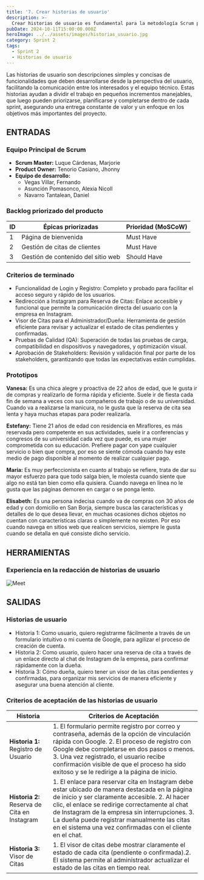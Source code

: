 ```yaml
---
title: '7. Crear historias de usuario'
description: >-
  Crear historias de usuario es fundamental para la metodología Scrum porque permiten definir de manera clara y sencilla las necesidades del cliente o usuario final.
pubDate: 2024-10-11T15:00:00.000Z
heroImage: ../../assets/images/historias_usuario.jpg
category: Sprint 2
tags:
  - Sprint 2
  - Historias de usuario
---
```


Las historias de usuario son descripciones simples y concisas de funcionalidades que deben desarrollarse desde la perspectiva del usuario, facilitando la comunicación entre los interesados y el equipo técnico. Estas historias ayudan a dividir el trabajo en pequeños incrementos manejables, que luego pueden priorizarse, planificarse y completarse dentro de cada sprint, asegurando una entrega constante de valor y un enfoque en los objetivos más importantes del proyecto.

## ENTRADAS

### Equipo Principal de Scrum

- **Scrum Master:** Luque Cárdenas, Marjorie
- **Product Owner:** Tenorio Casiano, Jhonny
- **Equipo de desarrollo:**
  <ul style={{ listStyleType: 'circle', paddingLeft: '20px' }}>
  	<li>Vegas Villar, Fernando</li>
  	<li>Asunción Pomasonco, Alexia Nicoll</li>
  	<li>Navarro Tantalean, Daniel</li>
  </ul>

### Backlog priorizado del producto

| ID  | Épicas priorizadas                 | Prioridad (MoSCoW) |
| --- | ---------------------------------- | ------------------ |
| 1   | Página de bienvenida               | Must Have          |
| 2   | Gestión de citas de clientes       | Must Have          |
| 3   | Gestión de contenido del sitio web | Should Have        |

### Criterios de terminado

- Funcionalidad de Login y Registro: Completo y probado para facilitar el acceso seguro y rápido de los usuarios.
- Redirección a Instagram para Reserva de Citas: Enlace accesible y funcional que permite la comunicación directa del usuario con la empresa en Instagram.
- Visor de Citas para el Administrador/Dueña: Herramienta de gestión eficiente para revisar y actualizar el estado de citas pendientes y confirmadas.
- Pruebas de Calidad (QA): Superación de todas las pruebas de carga, compatibilidad en dispositivos y navegadores, y optimización visual.
- Aprobación de Stakeholders: Revisión y validación final por parte de los stakeholders, garantizando que todas las expectativas están cumplidas.

### Prototipos

**Vanesa:** Es una chica alegre y proactiva de 22 años de edad, que le gusta ir de compras y realizarlo de forma rápida y eficiente. Suele ir de fiesta cada fin de semana a veces con sus compañeros de trabajo o de su universidad. Cuando va a realizarse la manicura, no le gusta que la reserva de cita sea lenta y haya muchas etapas para poder realizarla.

**Estefany:** Tiene 21 años de edad con residencia en Miraflores, es más reservada pero competente en sus actividades, suele ir a conferencias y congresos de su universidad cada vez que puede, es una mujer comprometida con su educación. Prefiere pagar con yape cualquier servicio o bien que compra, por eso se siente cómoda cuando hay este medio de pago disponible al momento de realizar cualquier pago.

**María:** Es muy perfeccionista en cuanto al trabajo se refiere, trata de dar su mayor esfuerzo para que todo salga bien, le molesta cuando siente que algo no está tan bien como ella quisiera. Cuando navega en línea no le gusta que las páginas demoren en cargar o se ponga lento.

**Elisabeth:** Es una persona indecisa cuando va de compras con 30 años de edad y con domicilio en San Borja, siempre busca las características y detalles de lo que desea llevar, en muchas ocasiones dichos objetos no cuentan con características claras o simplemente no existen. Por eso cuando navega en sitios web que realicen servicios, siempre le gusta cuando se detalla en qué consiste dicho servicio.

## HERRAMIENTAS

### Experiencia en la redacción de historias de usuario

![Meet](../../assets/images/reunionMeet.jpeg)

## SALIDAS

### Historias de usuario

- Historia 1: Como usuario, quiero registrarme fácilmente a través de un formulario intuitivo o mi cuenta de Google, para agilizar el proceso de creación de cuenta.
- Historia 2: Como usuario, quiero hacer una reserva de cita a través de un enlace directo al chat de Instagram de la empresa, para confirmar rápidamente con la dueña.
- Historia 3: Cómo dueña, quiero tener un visor de las citas pendientes y confirmadas, para organizar mis servicios de manera eficiente y asegurar una buena atención al cliente.


### Criterios de aceptación de las historias de usuario

| **Historia** | **Criterios de Aceptación** |
|--------------|-----------------------------|
| **Historia 1:** Registro de Usuario | 1. El formulario permite registro por correo y contraseña, además de la opción de vinculación rápida con Google. 2. El proceso de registro con Google debe completarse en dos pasos o menos. 3. Una vez registrado, el usuario recibe confirmación visible de que el proceso ha sido exitoso y se le redirige a la página de inicio. |
| **Historia 2:** Reserva de Cita en Instagram | 1. El enlace para reservar cita en Instagram debe estar ubicado de manera destacada en la página de inicio y ser claramente accesible. 2. Al hacer clic, el enlace se redirige correctamente al chat de Instagram de la empresa sin interrupciones.  3. La dueña puede registrar manualmente las citas en el sistema una vez confirmadas con el cliente en el chat. |
| **Historia 3:** Visor de Citas | 1. El visor de citas debe mostrar claramente el estado de cada cita (pendiente o confirmada).2. El sistema permite al administrador actualizar el estado de las citas en tiempo real. |
